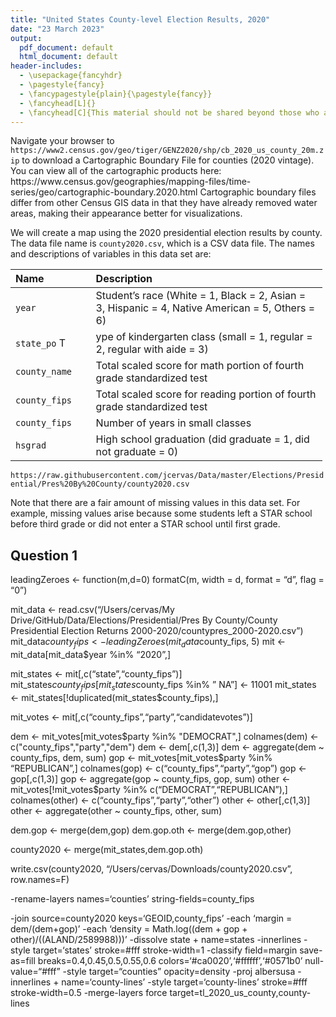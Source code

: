 ```yaml
---
title: "United States County-level Election Results, 2020"
date: "23 March 2023"
output: 
  pdf_document: default
  html_document: default
header-includes:
  - \usepackage{fancyhdr}
  - \pagestyle{fancy}
  - \fancypagestyle{plain}{\pagestyle{fancy}}
  - \fancyhead[L]{}
  - \fancyhead[C]{This material should not be shared beyond those who are enrolled in this class}
---
```


Navigate your browser to `https://www2.census.gov/geo/tiger/GENZ2020/shp/cb_2020_us_county_20m.zip` 
to download a Cartographic Boundary File for counties (2020 vintage). You can view all 
of the cartographic products here: 
https://www.census.gov/geographies/mapping-files/time-series/geo/cartographic-boundary.2020.html 
Cartographic boundary files differ from other Census GIS data in that they have already removed 
water areas, making their appearance better for visualizations.


We will create a map using the 2020 presidential election results by county. The data file name is
`county2020.csv`, which is a CSV data file.  The names and
descriptions of variables in this data set are:

--------------------------------------------------------------------------------
 Name                 Description
 -------------------- ----------------------------------------------------------
 `year`               Student's race (White = 1, Black = 2, Asian = 3, 
                      Hispanic = 4,  Native American = 5, Others = 6)
 
 `state_po`          Type of kindergarten class (small = 1, regular = 2, regular with aide = 3)
 
 `county_name`             Total scaled score for math portion of fourth grade standardized test 
 
 `county_fips`          Total scaled score for reading portion of fourth grade standardized test 
 
 `county_fips`         Number of years in small classes 
 
 `hsgrad`             High school graduation (did graduate = 1, did not graduate = 0) 
 --------------------------------------------------------------------------------

`https://raw.githubusercontent.com/jcervas/Data/master/Elections/Presidential/Pres%20By%20County/county2020.csv`

Note that there are a fair amount of missing
values in this data set.  For example, missing values arise because
some students left a STAR school before third grade or did not enter a
STAR school until first grade.

## Question 1


leadingZeroes <- function(m,d=0) formatC(m, width = d, format = "d", flag = "0")


mit_data <- read.csv("/Users/cervas/My Drive/GitHub/Data/Elections/Presidential/Pres By County/County Presidential Election Returns 2000-2020/countypres_2000-2020.csv")
     mit_data$county_fips <- leadingZeroes(mit_data$county_fips, 5)
mit <- mit_data[mit_data$year %in% "2020",]

mit_states <- mit[,c("state","county_fips")]
     mit_states$county_fips[mit_states$county_fips %in% "   NA"] <- 11001
mit_states <- mit_states[!duplicated(mit_states$county_fips),]

mit_votes <- mit[,c("county_fips","party","candidatevotes")]

dem <- mit_votes[mit_votes$party %in% "DEMOCRAT",]
     colnames(dem) <- c("county_fips","party","dem")
     dem <- dem[,c(1,3)]
     dem <- aggregate(dem ~ county_fips, dem, sum) 
gop <- mit_votes[mit_votes$party %in% "REPUBLICAN",]
     colnames(gop) <- c("county_fips","party","gop")
     gop <- gop[,c(1,3)]
     gop <- aggregate(gop ~ county_fips, gop, sum)
other <- mit_votes[!mit_votes$party %in% c("DEMOCRAT","REPUBLICAN"),]
     colnames(other) <- c("county_fips","party","other")
     other <- other[,c(1,3)]
     other <- aggregate(other ~ county_fips, other, sum)

dem.gop <- merge(dem,gop)
dem.gop.oth <- merge(dem.gop,other)

county2020 <- merge(mit_states,dem.gop.oth)

write.csv(county2020, "/Users/cervas/Downloads/county2020.csv", row.names=F)



-rename-layers names='counties'
string-fields=county_fips

-join source=county2020 keys='GEOID,county_fips'
-each 'margin = dem/(dem+gop)'
-each 'density = Math.log((dem + gop + other)/((ALAND/2589988)))'
-dissolve state + name=states
-innerlines
-style target='states' stroke=#fff stroke-width=1
-classify field=margin save-as=fill breaks=0.4,0.45,0.5,0.55,0.6 colors='#ca0020','#ffffff','#0571b0' null-value="#fff"
-style target="counties" opacity=density
-proj albersusa
-innerlines + name='county-lines'
-style target='county-lines' stroke=#fff stroke-width=0.5
-merge-layers force target=tl_2020_us_county,county-lines
